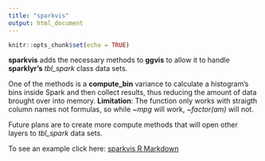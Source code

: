 ```yaml
---
title: "sparkvis"
output: html_document
---
```

```r
knitr::opts_chunk$set(echo = TRUE)
```

**sparkvis** adds the necessary methods to **ggvis** to allow it to handle **sparklyr's** *tbl_spark* class data sets.  

One of the methods is a **compute_bin** variance to calculate a histogram's bins inside Spark and then collect results, thus reducing the amount of data brought over into memory.  **Limitation**: The function only works with straigth column names not formulas, so while *~mpg* will work, *~factor(am)* will not.

Future plans are to create more compute methods that will open other layers to *tbl_spark* data sets.

To see an example click here: [sparkvis R Markdown](http://colorado.rstudio.com:3939/content/429/README-publish.html)

